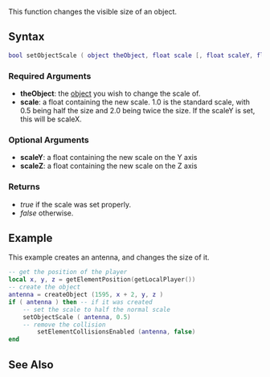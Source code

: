  
{{Server client function}}
This function changes the visible size of an object.
{{Note|setObjectScale '''does not''' affect the collision models for the object, as such is unsuitable for use for interaction with players, vehicles or other objects.}}
==Syntax==
<syntaxhighlight lang="lua">
bool setObjectScale ( object theObject, float scale [, float scaleY, float scaleZ ] )
</syntaxhighlight>
{{OOP||[[/object.md|object]]:setScale|scale|getObjectScale}}
===Required Arguments===
*'''theObject''': the [[/object.md|object]] you wish to change the scale of.
*'''scale''': a float containing the new scale. 1.0 is the standard scale, with 0.5 being half the size and 2.0 being twice the size. If the scaleY is set, this will be scaleX.

===Optional Arguments===
*'''scaleY''': a float containing the new scale on the Y axis
*'''scaleZ''': a float containing the new scale on the Z axis

===Returns===
* ''true'' if the scale was set properly.
* ''false'' otherwise.

==Example==
This example creates an antenna, and changes the size of it.
<section name="Client" class="client" show="true">
<syntaxhighlight lang="lua">
-- get the position of the player
local x, y, z = getElementPosition(getLocalPlayer())
-- create the object
antenna = createObject (1595, x + 2, y, z )
if ( antenna ) then -- if it was created
	-- set the scale to half the normal scale
	setObjectScale ( antenna, 0.5)
	-- remove the collision
        setElementCollisionsEnabled (antenna, false)
end
</syntaxhighlight>
</section>

==See Also==
{{Client_object_functions}}